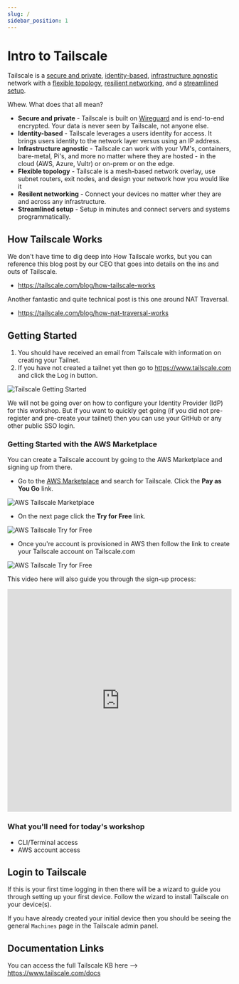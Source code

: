 ```yaml
---
slug: /
sidebar_position: 1
---
```


#  Intro to Tailscale

Tailscale is a [secure and private](https://tailscale.com/why-tailscale#secure-and-private), [identity-based](https://tailscale.com/why-tailscale#identity-based), [infrastructure agnostic](https://tailscale.com/why-tailscale#infrastructure-agnostic) network with a
[flexible topology](https://tailscale.com/why-tailscale#flexible-topology), [resilient networking](https://tailscale.com/why-tailscale#resilient-networking), and a [streamlined setup](https://tailscale.com/why-tailscale#streamlined-setup).

Whew. What does that all mean? 

* **Secure and private** - Tailscale is built on [Wireguard](https://www.wireguard.com) and is end-to-end encrypted. Your data is never seen by Tailscale, not anyone else.
* **Identity-based** - Tailscale leverages a users identity for access. It brings users identity to the network layer versus using an IP address.
* **Infrastructure agnostic** - Tailscale can work with your VM's, containers, bare-metal, Pi's, and more no matter where they are hosted - in the cloud (AWS, Azure, Vultr) or on-prem or on the edge.
* **Flexible topology** - Tailscale is a mesh-based network overlay, use subnet routers, exit nodes, and design your network how you would like it
* **Resilent networking** - Connect your devices no matter wher they are and across any infrastructure.
* **Streamlined setup** - Setup in minutes and connect servers and systems programmatically.


## How Tailscale Works

We don't have time to dig deep into How Tailscale works, but you can reference this blog post by our CEO that goes into details on the ins and outs of Tailscale.

- https://tailscale.com/blog/how-tailscale-works

Another fantastic and quite technical post is this one around NAT Traversal.

- https://tailscale.com/blog/how-nat-traversal-works

## Getting Started

1. You should have received an email from Tailscale with information on creating your Tailnet.
2. If you have not created a tailnet yet then go to https://www.tailscale.com and click the Log in button.

![Tailscale Getting Started](/img/tailscale_getting_started.png)

We will not be going over on how to configure your Identity Provider (IdP) for this workshop. But if you want to quickly get going (if you did not pre-register and pre-create your tailnet) then you can use your GitHub or any other public SSO login.

### Getting Started with the AWS Marketplace

You can create a Tailscale account by going to the AWS Marketplace and signing up from there.

* Go to the [AWS Marketplace](https://aws.amazon.com/marketplace/seller-profile?id=seller-w4srvrf4waksi) and search for Tailscale. Click the **Pay as You Go** link.

 ![AWS Tailscale Marketplace](/img/AWS_MP1.png)

 * On the next page click the **Try for Free** link.

 ![AWS Tailscale Try for Free](/img/AWS_MP2.png)

 * Once you're account is provisioned in AWS then follow the link to create your Tailscale account on Tailscale.com

 ![AWS Tailscale Try for Free](/img/AWS_MP3.png)

This video here will also guide you through the sign-up process:

<iframe 
    src="https://www.loom.com/embed/424a23d7c21e46ec9c567520cce9c8e6?sid=978446c8-8975-42f5-99af-f6447ebdf515"
    width="100%" 
    height="500" 
    frameborder="0">
</iframe>

### What you'll need for today's workshop

- CLI/Terminal access
- AWS account access

## Login to Tailscale

If this is your first time logging in then there will be a wizard to guide you through setting up your first device. Follow the wizard to install Tailscale on your device(s).

If you have already created your initial device then you should be seeing the general `Machines` page in the Tailscale admin panel.

## Documentation Links

You can access the full Tailscale KB here --> https://www.tailscale.com/docs
